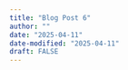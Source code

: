 ```yaml
---
title: "Blog Post 6"
author: ""
date: "2025-04-11"
date-modified: "2025-04-11"
draft: FALSE
---
```


